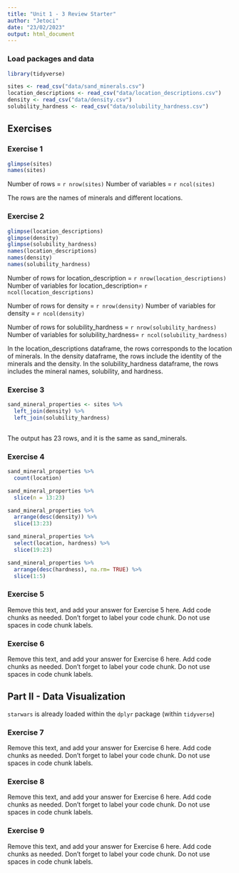 ```yaml
---
title: "Unit 1 - 3 Review Starter"
author: "Jetoci"
date: "23/02/2023"
output: html_document
---
```


### Load packages and data

```r
library(tidyverse) 
```

```r
sites <- read_csv("data/sand_minerals.csv")
location_descriptions <- read_csv("data/location_descriptions.csv")
density <- read_csv("data/density.csv")
solubility_hardness <- read_csv("data/solubility_hardness.csv")
```

## Exercises

### Exercise 1

```r
glimpse(sites)
names(sites)
```

Number of rows = `r nrow(sites)`
Number of variables = `r ncol(sites)`

The rows are the names of minerals and different locations. 

### Exercise 2

```r
glimpse(location_descriptions)
glimpse(density)
glimpse(solubility_hardness)
names(location_descriptions)
names(density)
names(solubility_hardness)
```
Number of rows for location_description = `r nrow(location_descriptions)`
Number of variables for location_description= `r ncol(location_descriptions)`

Number of rows for density = `r nrow(density)`
Number of variables for density = `r ncol(density)`

Number of rows for solubility_hardness = `r nrow(solubility_hardness)`
Number of variables for solubility_hardness= `r ncol(solubility_hardness)`

In the location_descriptions dataframe, the rows corresponds to the location of minerals. In the density dataframe, the rows include the identity of the minerals and the density. In the solubility_hardness dataframe, the rows includes the mineral names, solubility, and hardness.

### Exercise 3

```r
sand_mineral_properties <- sites %>% 
  left_join(density) %>%
  left_join(solubility_hardness)
  
```
The output has 23 rows, and it is the same as sand_minerals. 

### Exercise 4

```r
sand_mineral_properties %>% 
  count(location) 
```
```r
sand_mineral_properties %>% 
  slice(n = 13:23)
```
```r
sand_mineral_properties %>% 
  arrange(desc(density)) %>% 
  slice(13:23)
```
```r
sand_mineral_properties %>%
  select(location, hardness) %>%
  slice(19:23)
```
```r
sand_mineral_properties %>% 
  arrange(desc(hardness), na.rm= TRUE) %>% 
  slice(1:5)
```



### Exercise 5

Remove this text, and add your answer for Exercise 5 here.
Add code chunks as needed.
Don't forget to label your code chunk.
Do not use spaces in code chunk labels.

### Exercise 6

Remove this text, and add your answer for Exercise 6 here.
Add code chunks as needed.
Don't forget to label your code chunk.
Do not use spaces in code chunk labels.

## Part II - Data Visualization

`starwars` is already loaded within the `dplyr` package (within `tidyverse`)

### Exercise 7

Remove this text, and add your answer for Exercise 6 here.
Add code chunks as needed.
Don't forget to label your code chunk.
Do not use spaces in code chunk labels.

### Exercise 8

Remove this text, and add your answer for Exercise 6 here.
Add code chunks as needed.
Don't forget to label your code chunk.
Do not use spaces in code chunk labels.

### Exercise 9

Remove this text, and add your answer for Exercise 6 here.
Add code chunks as needed.
Don't forget to label your code chunk.
Do not use spaces in code chunk labels.
